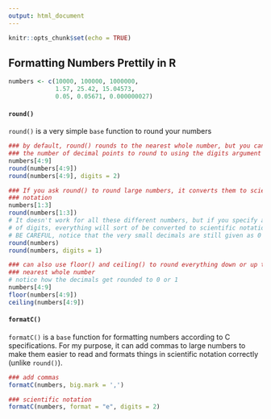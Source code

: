 ```yaml
---
output: html_document
---
```


```r
knitr::opts_chunk$set(echo = TRUE)
```

## Formatting Numbers Prettily in R



```r
numbers <- c(10000, 100000, 1000000, 
             1.57, 25.42, 15.04573, 
             0.05, 0.05671, 0.000000027)
```

#### `round()`

`round()` is a very simple `base` function to round your numbers

```r
### by default, round() rounds to the nearest whole number, but you can specify 
### the number of decimal points to round to using the digits argument
numbers[4:9]
round(numbers[4:9])
round(numbers[4:9], digits = 2)

### If you ask round() to round large numbers, it converts them to scientific
### notation
numbers[1:3]
round(numbers[1:3])
# It doesn't work for all these different numbers, but if you specify a number
# of digits, everything will sort of be converted to scientific notation, but
# BE CAREFUL, notice that the very small decimals are still given as 0
round(numbers)
round(numbers, digits = 1)

### can also use floor() and ceiling() to round everything down or up to the
### nearest whole number
# notice how the decimals get rounded to 0 or 1
numbers[4:9]
floor(numbers[4:9])
ceiling(numbers[4:9])
```

#### `formatC()`

`formatC()` is a `base` function for formatting numbers according to C specifications. For my purpose, it can add commas to large numbers to make them easier to read and formats things in scientific notation correctly (unlike `round()`).

```r
### add commas
formatC(numbers, big.mark = ',')

### scientific notation
formatC(numbers, format = "e", digits = 2)
```
